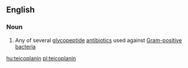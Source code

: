 ==English==
{{wikipedia}}
===Noun===
{{en-noun}}

#{{pharmaceutical drug}} Any of several [[glycopeptide]] [[antibiotic]]s used against [[Gram-positive]] [[bacteria]]

[[hu:teicoplanin]]
[[pl:teicoplanin]]